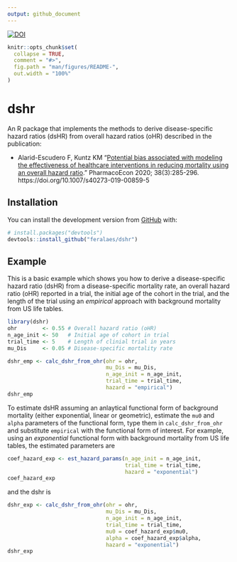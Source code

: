 ```yaml
---
output: github_document
---
```


<!-- README.md is generated from README.Rmd. Please edit that file -->
[![DOI](https://zenodo.org/badge/DOI/10.5281/zenodo.3546663.svg)](https://doi.org/10.5281/zenodo.3546663)
```r
knitr::opts_chunk$set(
  collapse = TRUE,
  comment = "#>",
  fig.path = "man/figures/README-",
  out.width = "100%"
)
```
# dshr

<!-- badges: start -->
<!-- [![Travis build status](https://travis-ci.org/feralaes/dshr.svg?branch=master)](https://travis-ci.org/feralaes/dshr) -->
<!-- badges: end -->

An R package that implements the methods to derive disease-specific hazard ratios (dsHR) from overall hazard ratios (oHR) described in the publication: 

- Alarid-Escudero F, Kuntz KM "[Potential bias associated with modeling the effectiveness of healthcare interventions in reducing mortality using an overall hazard ratio](https://link.springer.com/article/10.1007%2Fs40273-019-00859-5)." PharmacoEcon 2020; 38(3):285-296.  https://doi.org/10.1007/s40273-019-00859-5

## Installation

You can install the development version from [GitHub](https://github.com/) with:

``` r
# install.packages("devtools")
devtools::install_github("feralaes/dshr")
```
## Example

This is a basic example which shows you how to derive a disease-specific hazard ratio (dsHR) from a disease-specific mortality rate, an overall hazard ratio (oHR) reported in a trial, the initial age of the cohort in the trial, and the length of the trial using an *empirical* approach with background mortality from US life tables.

```r
library(dshr)
ohr        <- 0.55 # Overall hazard ratio (oHR)
n_age_init <- 50   # Initial age of cohort in trial
trial_time <- 5    # Length of clinial trial in years
mu_Dis     <- 0.05 # Disease-specific mortality rate

dshr_emp <- calc_dshr_from_ohr(ohr = ohr, 
                               mu_Dis = mu_Dis,
                               n_age_init = n_age_init, 
                               trial_time = trial_time, 
                               hazard = "empirical")
dshr_emp
```

To estimate dsHR assuming an anlaytical functional form of background mortality (either exponential, linear or geometric), estimate the `mu0` and `alpha` parameters of the functional form, type them in `calc_dshr_from_ohr` and substitute `empirical` with the functional form of interest. For example, using an *exponential* functional form with background mortality from US life tables, the estimated parameters are 

```r
coef_hazard_exp <- est_hazard_params(n_age_init = n_age_init,
                                     trial_time = trial_time,
                                     hazard = "exponential")
coef_hazard_exp
```
and the dshr is
```r
dshr_exp <- calc_dshr_from_ohr(ohr = ohr, 
                               mu_Dis = mu_Dis,
                               n_age_init = n_age_init, 
                               trial_time = trial_time, 
                               mu0 = coef_hazard_exp$mu0,
                               alpha = coef_hazard_exp$alpha,
                               hazard = "exponential")
dshr_exp
```